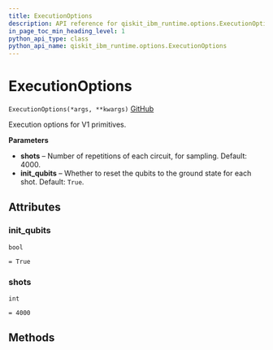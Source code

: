 ```yaml
---
title: ExecutionOptions
description: API reference for qiskit_ibm_runtime.options.ExecutionOptions
in_page_toc_min_heading_level: 1
python_api_type: class
python_api_name: qiskit_ibm_runtime.options.ExecutionOptions
---
```


# ExecutionOptions

<span id="qiskit_ibm_runtime.options.ExecutionOptions" />

`ExecutionOptions(*args, **kwargs)` [GitHub](https://github.com/Qiskit/qiskit-ibm-runtime/tree/stable/0.22/qiskit_ibm_runtime/options/execution_options.py#L40-L52 "view source code")

Execution options for V1 primitives.

**Parameters**

*   **shots** – Number of repetitions of each circuit, for sampling. Default: 4000.
*   **init\_qubits** – Whether to reset the qubits to the ground state for each shot. Default: `True`.

## Attributes

<span id="qiskit_ibm_runtime.options.ExecutionOptions.init_qubits" />

### init\_qubits

`bool`

`= True`

<span id="qiskit_ibm_runtime.options.ExecutionOptions.shots" />

### shots

`int`

`= 4000`

## Methods

